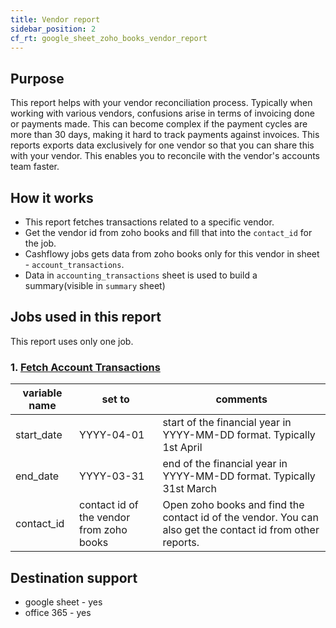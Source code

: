 ```yaml
---
title: Vendor report
sidebar_position: 2
cf_rt: google_sheet_zoho_books_vendor_report
---
```


<Gsheet
  src="https://docs.google.com/spreadsheets/d/1UEzUHdIZ26X8WXgeJHNAH66ZTwjSrFj2K0pyy1EDT8k/edit#gid=2109536248"
  type="report"
/>

## Purpose 
This report helps with your vendor reconciliation process. Typically when working with various vendors, confusions arise in terms of invoicing done or payments made. This can become complex if the payment cycles are more than 30 days, making it hard to track payments against invoices. This reports exports data exclusively for one vendor so that you can share this with your vendor. This enables you to reconcile with the vendor's accounts team faster. 

<AddReport
  template={frontMatter.cf_rt}
/>


## How it works 
- This report fetches transactions related to a specific vendor. 
- Get the vendor id from zoho books and fill that into the `contact_id` for the job. 
- Cashflowy jobs gets data from zoho books only for this vendor in sheet - `account_transactions`. 
- Data in `accounting_transactions` sheet is used to build a summary(visible in `summary` sheet) 


## Jobs used in this report
This report uses only one job.
### 1. [Fetch Account Transactions](/library/jobs/zoho_books/fetch_account_transactions)

| variable name | set to | comments|
| --- | --- | --- | 
| start_date| YYYY-04-01 | start of the financial year in YYYY-MM-DD format. Typically 1st April |
| end_date| YYYY-03-31 | end of the financial year in YYYY-MM-DD format. Typically 31st March |
| contact_id| contact id of the vendor from zoho books | Open zoho books and find the contact id of the vendor. You can also get the contact id from other reports. |

## Destination support 
- google sheet - yes
- office 365 - yes
